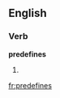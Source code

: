 ==English==

===Verb===
'''predefines'''

# {{third-person singular of|[[predefine]]}}

[[fr:predefines]]